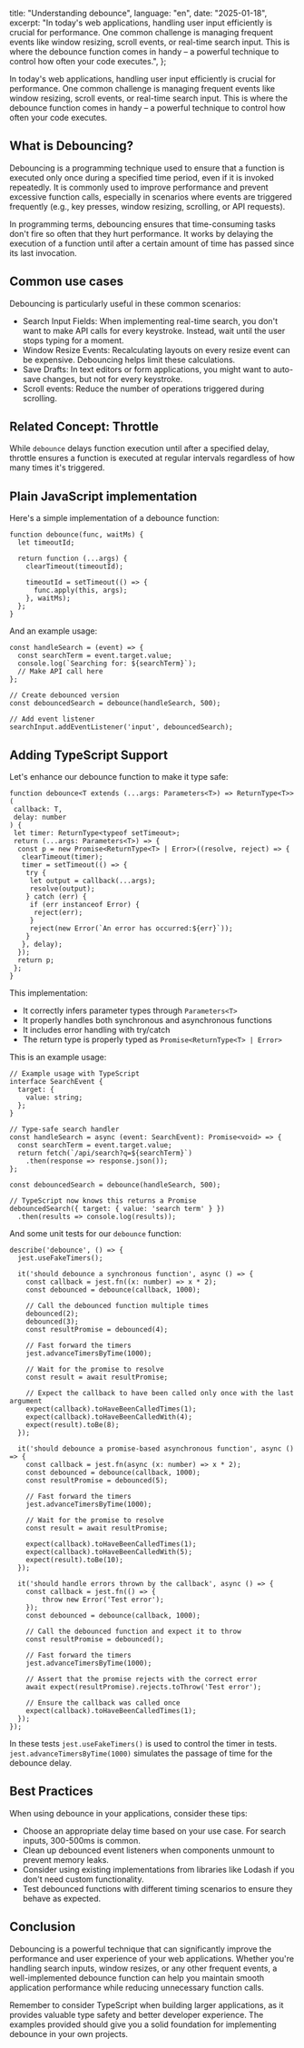   title: "Understanding debounce",
  language: "en",
  date: "2025-01-18",
  excerpt:
    "In today's web applications, handling user input efficiently is crucial for performance. One common challenge is managing frequent events like window resizing, scroll events, or real-time search input. This is where the debounce function comes in handy – a powerful technique to control how often your code executes.",
};

In today's web applications, handling user input efficiently is crucial for performance. One common challenge is managing frequent events like window resizing, scroll events, or real-time search input. This is where the debounce function comes in handy – a powerful technique to control how often your code executes.

## What is Debouncing?

Debouncing is a programming technique used to ensure that a function is executed only once during a specified time period, even if it is invoked repeatedly. It is commonly used to improve performance and prevent excessive function calls, especially in scenarios where events are triggered frequently (e.g., key presses, window resizing, scrolling, or API requests).

In programming terms, debouncing ensures that time-consuming tasks don't fire so often that they hurt performance. It works by delaying the execution of a function until after a certain amount of time has passed since its last invocation.

## Common use cases

Debouncing is particularly useful in these common scenarios:

- Search Input Fields: When implementing real-time search, you don't want to make API calls for every keystroke. Instead, wait until the user stops typing for a moment.
- Window Resize Events: Recalculating layouts on every resize event can be expensive. Debouncing helps limit these calculations.
- Save Drafts: In text editors or form applications, you might want to auto-save changes, but not for every keystroke.
- Scroll events: Reduce the number of operations triggered during scrolling.

## Related Concept: Throttle

While `debounce` delays function execution until after a specified delay, throttle ensures a function is executed at regular intervals regardless of how many times it's triggered.

## Plain JavaScript implementation

Here's a simple implementation of a debounce function:

```
function debounce(func, waitMs) {
  let timeoutId;

  return function (...args) {
    clearTimeout(timeoutId);

    timeoutId = setTimeout(() => {
      func.apply(this, args);
    }, waitMs);
  };
}
```

And an example usage:

```
const handleSearch = (event) => {
  const searchTerm = event.target.value;
  console.log(`Searching for: ${searchTerm}`);
  // Make API call here
};

// Create debounced version
const debouncedSearch = debounce(handleSearch, 500);

// Add event listener
searchInput.addEventListener('input', debouncedSearch);
```

## Adding TypeScript Support

Let's enhance our debounce function to make it type safe:

```
function debounce<T extends (...args: Parameters<T>) => ReturnType<T>>(
 callback: T,
 delay: number
) {
 let timer: ReturnType<typeof setTimeout>;
 return (...args: Parameters<T>) => {
  const p = new Promise<ReturnType<T> | Error>((resolve, reject) => {
   clearTimeout(timer);
   timer = setTimeout(() => {
    try {
     let output = callback(...args);
     resolve(output);
    } catch (err) {
     if (err instanceof Error) {
      reject(err);
     }
     reject(new Error(`An error has occurred:${err}`));
    }
   }, delay);
  });
  return p;
 };
}
```

This implementation:

- It correctly infers parameter types through `Parameters<T>`
- It properly handles both synchronous and asynchronous functions
- It includes error handling with try/catch
- The return type is properly typed as `Promise<ReturnType<T> | Error>`

This is an example usage:

```
// Example usage with TypeScript
interface SearchEvent {
  target: {
    value: string;
  };
}

// Type-safe search handler
const handleSearch = async (event: SearchEvent): Promise<void> => {
  const searchTerm = event.target.value;
  return fetch(`/api/search?q=${searchTerm}`)
    .then(response => response.json());
};

const debouncedSearch = debounce(handleSearch, 500);

// TypeScript now knows this returns a Promise
debouncedSearch({ target: { value: 'search term' } })
  .then(results => console.log(results));
```

And some unit tests for our `debounce` function:

```
describe('debounce', () => {
  jest.useFakeTimers();

  it('should debounce a synchronous function', async () => {
    const callback = jest.fn((x: number) => x * 2);
    const debounced = debounce(callback, 1000);

    // Call the debounced function multiple times
    debounced(2);
    debounced(3);
    const resultPromise = debounced(4);

    // Fast forward the timers
    jest.advanceTimersByTime(1000);

    // Wait for the promise to resolve
    const result = await resultPromise;

    // Expect the callback to have been called only once with the last argument
    expect(callback).toHaveBeenCalledTimes(1);
    expect(callback).toHaveBeenCalledWith(4);
    expect(result).toBe(8);
  });

  it('should debounce a promise-based asynchronous function', async () => {
    const callback = jest.fn(async (x: number) => x * 2);
    const debounced = debounce(callback, 1000);
    const resultPromise = debounced(5);

    // Fast forward the timers
    jest.advanceTimersByTime(1000);

    // Wait for the promise to resolve
    const result = await resultPromise;

    expect(callback).toHaveBeenCalledTimes(1);
    expect(callback).toHaveBeenCalledWith(5);
    expect(result).toBe(10);
  });

  it('should handle errors thrown by the callback', async () => {
    const callback = jest.fn(() => {
        throw new Error('Test error');
    });
    const debounced = debounce(callback, 1000);

    // Call the debounced function and expect it to throw
    const resultPromise = debounced();

    // Fast forward the timers
    jest.advanceTimersByTime(1000);

    // Assert that the promise rejects with the correct error
    await expect(resultPromise).rejects.toThrow('Test error');

    // Ensure the callback was called once
    expect(callback).toHaveBeenCalledTimes(1);
  });
});

```

In these tests `jest.useFakeTimers()` is used to control the timer in tests. `jest.advanceTimersByTime(1000)` simulates the passage of time for the debounce delay.

## Best Practices

When using debounce in your applications, consider these tips:

- Choose an appropriate delay time based on your use case. For search inputs, 300-500ms is common.
- Clean up debounced event listeners when components unmount to prevent memory leaks.
- Consider using existing implementations from libraries like Lodash if you don't need custom functionality.
- Test debounced functions with different timing scenarios to ensure they behave as expected.

## Conclusion

Debouncing is a powerful technique that can significantly improve the performance and user experience of your web applications. Whether you're handling search inputs, window resizes, or any other frequent events, a well-implemented debounce function can help you maintain smooth application performance while reducing unnecessary function calls.

Remember to consider TypeScript when building larger applications, as it provides valuable type safety and better developer experience. The examples provided should give you a solid foundation for implementing debounce in your own projects.
